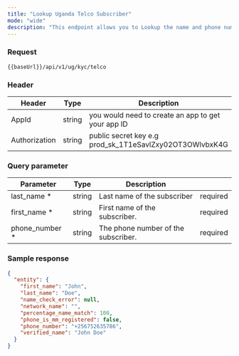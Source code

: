 ```yaml
---
title: "Lookup Uganda Telco Subscriber"
mode: "wide"
description: "This endpoint allows you to Lookup the name and phone number of a Ugandan Telco Subscriber"
---
```




### Request

```text [POST]
{{baseUrl}}/api/v1/ug/kyc/telco
```

### Header

| Header | Type | Description |
| --- | --- | --- |
| AppId | string | you would need to create an app to get your app ID |
| Authorization | string | public secret key e.g prod_sk_1T1eSavlZxy02OT3OWlvbxK4G |

### Query parameter

| Parameter | Type | Description |  |
| --- | --- | --- | --- |
| last_name \* | string | Last name of the subscriber | required |
| first_name \* | string | First name of the subscriber. | required |
| phone_number \* | string | The phone number of the subscriber. | required |

### Sample response

```json Response
{
  "entity": {
    "first_name": "John",
    "last_name": "Doe",
    "name_check_error": null,
    "network_name": "",
    "percentage_name_match": 100,
    "phone_is_mm_registered": false,
    "phone_number": "+256752635786",
    "verified_name": "John Doe"
  }
}

```
